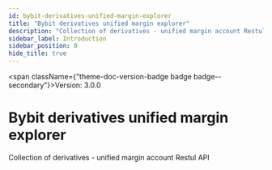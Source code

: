 ```yaml
---
id: bybit-derivatives-unified-margin-explorer
title: "Bybit derivatives unified margin explorer"
description: "Collection of derivatives - unified margin account Restul API"
sidebar_label: Introduction
sidebar_position: 0
hide_title: true
---
```



<span className={"theme-doc-version-badge badge badge--secondary"}>Version: 3.0.0</span>

# Bybit derivatives unified margin explorer



Collection of derivatives - unified margin account Restul API



      